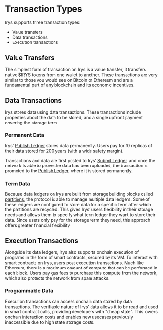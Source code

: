 # Transaction Types

Irys supports three transaction types:

- Value transfers
- Data transactions
- Execution transactions

## Value Transfers

The simplest form of transaction on Irys is a value transfer, it transfers native $IRYS tokens from one wallet to another. These transactions are very similar to those you would see on Bitcoin or Ethereum and are a fundamental part of any blockchain and its economic incentives.

## Data Transactions

Irys stores data using data transactions. These transactions include properties about the data to be stored, and a single upfront payment covering the storage term.

### Permanent Data

Irys’ [Publish Ledger](/protocol/ledgers#permanent-data-publish-ledger) stores data permanently. Users pay for 10 replicas of their data stored for 200 years (with a wide safety margin).

Transactions and data are first posted to Irys’ [Submit Ledger](/protocol/ledgers#submit-ledger), and once the network is able to prove the data has been uploaded, the transaction is promoted to the [Publish Ledger](/protocol/ledgers#permanent-data-publish-ledger), where it is stored permanently.

### Term Data

Because data ledgers on Irys are built from storage building blocks called [partitions](/protocol/partitions), the protocol is able to manage multiple data ledgers. Some of these ledgers are configured to store data for a specific term after which the partitions are recycled. This gives Irys’ users flexibility in their storage needs and allows them to specify what term ledger they want to store their data. Since users only pay for the storage term they need, this approach offers greater financial flexibility

## Execution Transactions

Alongside its data ledgers, Irys also supports onchain execution of programs in the form of smart contracts, secured by its VM. To interact with smart contracts on Irys, users post execution transactions. Much like Ethereum, there is a maximum amount of compute that can be performed in each block. Users pay gas fees to purchase this compute from the network, which also protects the network from spam attacks.

### Programmable Data

Execution transactions can access onchain data stored by data transactions. The verifiable nature of Irys' data allows it to be read and used in smart contract calls, providing developers with "cheap state". This lowers onchain interaction costs and enables new usecases previously inaccessible due to high state storage costs.
